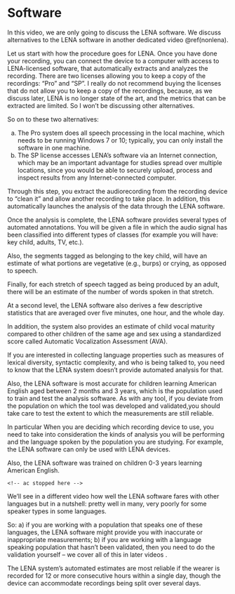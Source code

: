 # Software {#software}

In this video, we are only going to discuss the LENA software. We discuss alternatives to the LENA software in another dedicated video \@ref(nonlena).

Let us start with how the procedure goes for LENA. Once you have done your recording, you can connect the device to a computer with access to LENA-licensed software, that automatically extracts and analyzes the recording. There are two licenses allowing you to keep a copy of the recordings: “Pro” and “SP”. I really do not recommend buying the licenses that do not allow you to keep a copy of the recordings, because, as we discuss later, LENA is no longer state of the art, and the metrics that can be extracted are limited. So I won't be discussing other alternatives.

So on to these two alternatives:

a) The Pro system does all speech processing in the local machine, which needs to be running Windows 7 or 10; typically, you can only install the software in one machine.
b) The SP license accesses LENA’s software via an Internet connection, which may be an important advantage for studies spread over multiple locations, since you would be able to securely upload, process and inspect results from any Internet-connected computer. 

Through this step, you extract the audiorecording from the recording device to "clean it" and allow another recording to take place. In addition, this automatically launches the analysis of the data through the LENA software.

Once the analysis is complete, the LENA software provides several types of automated annotations. You will be given a file in which the audio signal has been classified into different types of classes (for example you will have: key child, adults, TV, etc.). 

Also, the segments tagged as belonging to the key child, will have an estimate of what portions are vegetative (e.g., burps) or crying, as opposed to speech. 

Finally, for each stretch of speech tagged as being produced by an adult, there will be an estimate of the number of words spoken in that stretch.


At a second level, the LENA software also derives a few descriptive statistics that are averaged over five minutes, one hour, and the whole day. 

In addition, the system also provides an estimate of child vocal maturity compared to other children of the same age and sex using a standardized score called Automatic Vocalization Assessment (AVA).
<!-- ac stopped here -->

If you are interested in collecting language properties such as measures of lexical diversity, syntactic complexity, and who is being talked to, you need to know that the LENA system doesn’t provide automated analysis for that.

Also, the LENA software is most accurate for children learning American English aged between 2 months and 3 years, which is the population used to train and test the analysis software. As with any tool, if you deviate from the population on which the tool was developed and validated,you should take care to test the extent to which the measurements are still reliable.

In particular When you are deciding which recording device to use, you need to take into consideration the kinds of analysis you will be performing and the language spoken by the population you are studying. For example, the LENA software can only be used with LENA devices. 
    
Also, the LENA software was trained on children 0-3 years learning American English.
    
    <!-- ac stopped here -->
    
We'll see in a different video how well the LENA software fares with other languages but in a nutshell: pretty well in many, very poorly for some speaker types in some languages.

So:
a) if you are working with a population that speaks one of these languages, the LENA software might provide you with inaccurate or inappropriate measurements; 
b) if you are working with a language speaking population that hasn't been validated, then you need to do the validation yourself -- we cover all of this in later videos .

The LENA system’s automated estimates are most reliable if the wearer is recorded for 12 or more consecutive hours within a single day, though the device can accommodate recordings being split over several days.

